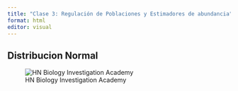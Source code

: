 ---
title: "Clase 3: Regulación de Poblaciones y Estimadores de abundancia"
format: html
editor: visual
---

::: panel-tabset
## Distribucion Normal


:::

![HN Biology Investigation Academy](HN%20Cursos%20publicidad/HN%20Biology%20Inv%20large.jpg)
